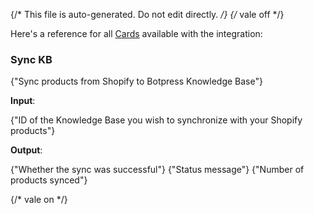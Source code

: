 {/* This file is auto-generated. Do not edit directly. */}
{/* vale off */}

Here's a reference for all [Cards](/learn/reference/cards/introduction) available with the integration:

### Sync KB

<span>{"Sync products from Shopify to Botpress Knowledge Base"}</span>

**Input**:

<Expandable title="input fields">
  <ResponseField
    name="knowledgeBaseId"
    type="string"
    required
  >
    <span>{"ID of the Knowledge Base you wish to synchronize with your Shopify products"}</span>
  </ResponseField>
</Expandable>

**Output**:

<Expandable title="output">
  <ResponseField
    name="success"
    type="boolean"
    required
  >
    <span>{"Whether the sync was successful"}</span>
  </ResponseField>
  <ResponseField
    name="message"
    type="string"
    required
  >
    <span>{"Status message"}</span>
  </ResponseField>
  <ResponseField
    name="productsCount"
    type="number"
    required
  >
    <span>{"Number of products synced"}</span>
  </ResponseField>
</Expandable>


{/* vale on */}